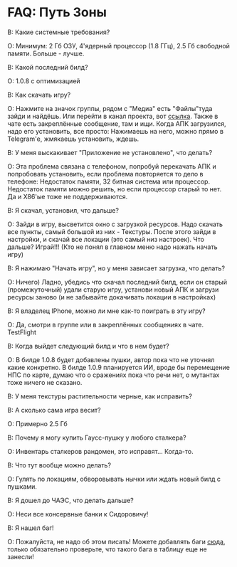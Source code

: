 # FAQ: Путь Зоны
В: Какие системные требования?

О: Минимум: 2 Гб ОЗУ, 4'ядерный процессор (1.8 ГГц), 2.5 Гб свободной памяти. Больше - лучше.

В: Какой последний билд?

О: 1.0.8 с оптимизацией

В: Как скачать игру?

О: Нажмите на значок группы, рядом с "Медиа" есть "Файлы"туда зайди и найдёшь. Или перейти в канал проекта, вот [ссылка](https://t.me/GartGame). Также в чате есть закреплённые сообщение, там и ищи. Когда АПК загрузился, надо его установить, все просто: Нажимаешь на него, можно прямо в Telegram'е, жмякаешь установить, ждешь.

В: У меня выскакивает "Приложение не установлено", что делать?

О: Эта проблема связана с телефоном, попробуй перекачать АПК и попробовать установить, если проблема повторяется то дело в телефоне: Недостаток памяти, 32 битная система или процессор. Недостаток памяти можно решить, но если процессор старый то нет. Да и X86'ые тоже не поддерживаются. 

В: Я скачал, установил, что дальше?

О: Зайди в игру, высветится окно с загрузкой ресурсов. Надо скачать все пункты, самый большой из них - Текстуры. После этого зайди в настройки, и скачай все локации (это самый низ настроек). Что дальше? Играй!!! (Кто не понял в главном меню надо нажать начать игру)

В: Я нажимаю "Начать игру", но у меня зависает загрузка, что делать?

О: Ничего) Ладно, убедись что скачал последний билд, если он старый (промежуточный) удали старую игру, установи новый АПК и загрузи ресурсы заново (и не забывайте докачивать локации в настройках)

В: Я владелец IPhone, можно ли мне как-то поиграть в эту игру?

О: Да, смотри в группе или в закреплённых сообщениях в чате. TestFlight 

В: Когда выйдет следующий билд и что в нем будет?

О: В билде 1.0.8 будет добавлены пушки, автор пока что не уточнял какие конкретно. В билде 1.0.9 планируется ИИ, вроде бы перемещение НПС по карте, думаю что о сражениях пока что речи нет, о мутантах тоже ничего не сказано.

В: У меня текстуры растительности черные, как исправить?

В: А сколько сама игра весит?

О: Примерно 2.5 Гб

В: Почему я могу купить Гаусс-пушку у любого сталкера?

О: Инвентарь сталкеров рандомен, это исправят... Когда-то.

В: Что тут вообще можно делать?

О: Гулять по локациям, обворовывать нычки или ждать новый билд с пушками.

В: Я дошел до ЧАЭС, что делать дальше?

О: Неси все консервные банки к Сидоровичу!

В: Я нашел баг!

О: Пожалуйста, не надо об этом писать! Можете добавлять баги [сюда](https://docs.google.com/spreadsheets/d/1mBtWJQlUuLoZlIEn4EfrWRHexLmpHeVclqOKVKGB8LM/edit?usp=sharing), только обязательно проверьте, что такого бага в таблицу еще не занесли!
